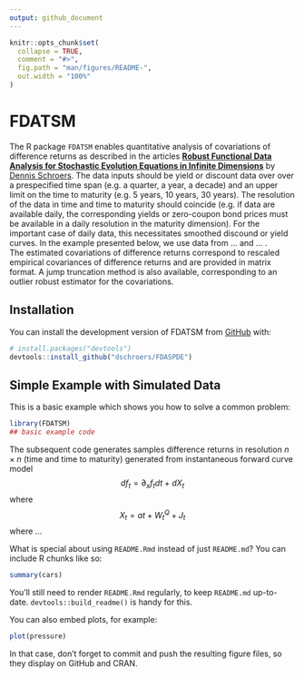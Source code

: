 ```yaml
---
output: github_document
---
```


<!-- README.md is generated from README.Rmd. Please edit that file -->

```r
knitr::opts_chunk$set(
  collapse = TRUE,
  comment = "#>",
  fig.path = "man/figures/README-",
  out.width = "100%"
)
```

# FDATSM

<!-- badges: start -->
The R package `FDATSM` enables quantitative analysis of covariations of difference returns as described in the articles [**Robust Functional Data Analysis for Stochastic Evolution Equations in Infinite Dimensions**](https://arxiv.org/pdf/2401.16286) by [Dennis Schroers](https://github.com/dschroers). The data inputs should be yield or discount data over over a prespecified time span (e.g. a quarter, a year, a decade) and an upper limit on the time to maturity (e.g. 5 years, 10 years, 30 years). The resolution of the data in time and time to maturity should coincide (e.g. if data are available daily, the corresponding yields or zero-coupon bond prices must be available in a daily resolution in the maturity dimension). For the important case of daily data, this necessitates smoothed discound or yield curves. In the example presented below, we use data from ... and ... .  
The estimated covariations of difference returns correspond to rescaled empirical covariances of difference returns and are provided in matrix format. A jump truncation method is also available, corresponding to an outlier robust estimator for the covariations.

<!-- badges: end -->

## Installation

You can install the development version of FDATSM from [GitHub](https://github.com/) with:

``` r
# install.packages("devtools")
devtools::install_github("dschroers/FDASPDE")
```

## Simple Example with Simulated Data

This is a basic example which shows you how to solve a common problem:

```r
library(FDATSM)
## basic example code
```

The subsequent code generates samples difference returns in resolution $n\times n$ (time and time to maturity)  generated from instantaneous forward curve model 
$$df_t = \partial_x f_t dt+ dX_t$$
where
$$X_t= at +  W_t^Q+ J_t$$
where ...



What is special about using `README.Rmd` instead of just `README.md`? You can include R chunks like so:

```r
summary(cars)
```

You'll still need to render `README.Rmd` regularly, to keep `README.md` up-to-date. `devtools::build_readme()` is handy for this.

You can also embed plots, for example:

```r
plot(pressure)
```

In that case, don't forget to commit and push the resulting figure files, so they display on GitHub and CRAN.



